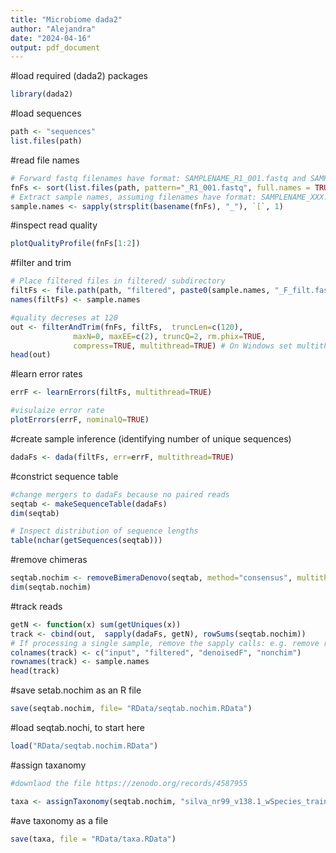 ```yaml
---
title: "Microbiome dada2"
author: "Alejandra"
date: "2024-04-16"
output: pdf_document
---
```


#load required (dada2) packages
```r
library(dada2)
```

#load sequences
```r
path <- "sequences"
list.files(path)
```

#read file names
```r
# Forward fastq filenames have format: SAMPLENAME_R1_001.fastq and SAMPLENAME_R2_001.fastq
fnFs <- sort(list.files(path, pattern="_R1_001.fastq", full.names = TRUE))
# Extract sample names, assuming filenames have format: SAMPLENAME_XXX.fastq
sample.names <- sapply(strsplit(basename(fnFs), "_"), `[`, 1)
```

#inspect read quality
```r
plotQualityProfile(fnFs[1:2])
```

#filter and trim
```r
# Place filtered files in filtered/ subdirectory
filtFs <- file.path(path, "filtered", paste0(sample.names, "_F_filt.fastq.gz"))
names(filtFs) <- sample.names

#quality decreses at 120
out <- filterAndTrim(fnFs, filtFs,  truncLen=c(120),
              maxN=0, maxEE=c(2), truncQ=2, rm.phix=TRUE,
              compress=TRUE, multithread=TRUE) # On Windows set multithread=FALSE
head(out)
```

#learn error rates
```r
errF <- learnErrors(filtFs, multithread=TRUE)

#visulaize error rate
plotErrors(errF, nominalQ=TRUE)
```

#create sample inference (identifying number of unique sequences)
```r
dadaFs <- dada(filtFs, err=errF, multithread=TRUE)
```

#constrict sequence table
```r
#change mergers to dadaFs because no paired reads
seqtab <- makeSequenceTable(dadaFs)
dim(seqtab)

# Inspect distribution of sequence lengths
table(nchar(getSequences(seqtab)))
```

#remove chimeras
```r
seqtab.nochim <- removeBimeraDenovo(seqtab, method="consensus", multithread=TRUE, verbose=TRUE)
dim(seqtab.nochim)
```

#track reads
```r
getN <- function(x) sum(getUniques(x))
track <- cbind(out,  sapply(dadaFs, getN), rowSums(seqtab.nochim))
# If processing a single sample, remove the sapply calls: e.g. remove reverse reads and merge
colnames(track) <- c("input", "filtered", "denoisedF", "nonchim")
rownames(track) <- sample.names
head(track)
```
#save setab.nochim as an R file
```r
save(seqtab.nochim, file= "RData/seqtab.nochim.RData")
```

#load seqtab.nochi, to start here
```r
load("RData/seqtab.nochim.RData")
```

#assign taxanomy
```r
#downlaod the file https://zenodo.org/records/4587955

taxa <- assignTaxonomy(seqtab.nochim, "silva_nr99_v138.1_wSpecies_train_set.fa.gz" )
```

#ave taxonomy as a file 
```r
save(taxa, file = "RData/taxa.RData")
```
